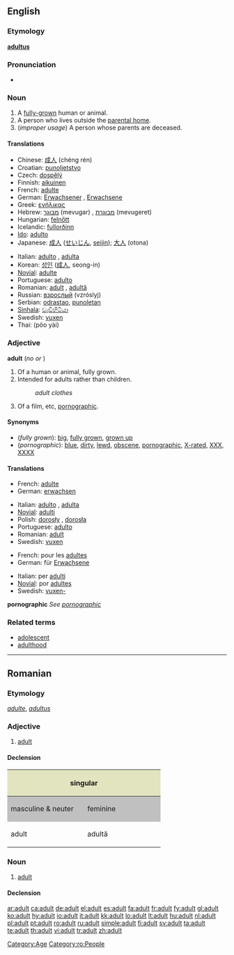 ==English==

===Etymology===
{{L.}} '''[[adultus]]'''

===Pronunciation===
* {{audio|en-us-adult.ogg|Audio (US)}}

===Noun===
{{en-noun}}

# A [[fully-grown]] human or animal.
# A person who lives outside the [[parental home]].
# (''improper usage'') A person whose parents are deceased.

====Translations====
{{top}}
* Chinese: [[成人]] (chéng rén)
* Croatian: [[punoljetstvo]]
* Czech: [[dospělý]] {{m}}
* Finnish: [[aikuinen]]
* French: [[adulte]] {{m|f}}
* German: [[Erwachsener]] {{m}}, [[Erwachsene]] {{f}}
* Greek: [[ενήλικας]]
* Hebrew: [[מבוגר]] (mevugar) {{m}}, [[מבוגרת]] (mevugeret) {{f}}
* Hungarian: [[felnőtt]]
* Icelandic: [[fullorðinn]] {{m}}
* [[Ido]]: [[adulto]]
* Japanese: [[成人]] ([[せいじん]], [[seijin]]); [[大人]] (otona)
{{mid}}
* Italian: [[adulto]] {{m}}, [[adulta]] {{f}}
* Korean: [[성인]] ([[成人]], seong-in)
* [[Novial]]: [[adulte]]
* Portuguese: [[adulto]]
* Romanian: [[adult#Romanian|adult]] {{m}}, [[adultă]] {{f}}
* Russian: [[взрослый]] (vzróslyj)
* Serbian: [[odrastao]], [[punoletan]]
* [[Sinhala]]: [[වැඩිහිටියා]]
* Swedish: [[vuxen]]
* Thai: {{THchar|[[ผู้ใหญ่]]}} (pôo yài)
{{bottom}}

===Adjective===
'''adult''' (''no'' {{compar}} ''or'' {{superl}})

# Of a human or animal, fully grown.
# Intended for adults rather than children.
#: ''adult clothes''
# Of a film, etc, [[pornographic]].

====Synonyms====
* (''fully grown''): [[big]], [[fully grown]], [[grown up]]
* (''pornographic''): [[blue]], [[dirty]], [[lewd]], [[obscene]], [[pornographic]], [[X-rated]], [[XXX]], [[XXXX]]

====Translations====

{{trans-top|fully grown}}
* French: [[adulte]] {{m|f}}
* German: [[erwachsen]]
{{trans-mid}}
* Italian: [[adulto]] {{m}}, [[adulta]] {{f}}
* [[Novial]]: [[adulti]]
* Polish: [[dorosły]] {{m}}, [[dorosła]] {{f}}
* Portuguese: [[adulto]]
* Romanian: [[adult#Romanian|adult]]
* Swedish: [[vuxen]]
{{trans-bottom}}

{{trans-top|intended for adults}}
* French: pour les [[adulte]]s
* German: für [[Erwachsene]]
{{trans-mid}}
* Italian: per [[adulto|adulti]]
* [[Novial]]: por [[adultes]]
* Swedish: [[vuxen-]]
{{trans-bottom}}

'''pornographic'''
''See [[pornographic]]''

===Related terms===
* [[adolescent]]
* [[adulthood]]

[[Category:Age]]

----

==Romanian==

===Etymology===
{{F.|ro}} ''[[adulte]]'', {{L.|ro}} ''[[adultus]]''

===Adjective===
{{ro-adj|4}}

# [[adult#Adjective|adult]]

====Declension====
<center>
{| style="background:#F0F0F0"

|-
! colspan="2" style="background:#e2e4c0" | singular
! colspan="2" style="background:#e2e4c0" | plural

|-
! style="width:10em;background:#C0C0C0" | masculine & neuter
! style="width:10em;background:#C0C0C0" | feminine
! style="width:10em;background:#C0C0C0" | masculine
! style="width:10em;background:#C0C0C0" | feminine & neuter

|-
| adult
| adultă
| adulţi
| adulte
|}
</center>

===Noun===
{{ro-noun|gend=m|pl=adulţi|f=adultă}}

# [[adult#Noun|adult]]

====Declension====
{{ro-noun-m|def=adultul|pl=adulţi}}

[[Category:ro:People]]

[[ar:adult]]
[[ca:adult]]
[[de:adult]]
[[el:adult]]
[[es:adult]]
[[fa:adult]]
[[fr:adult]]
[[fy:adult]]
[[gl:adult]]
[[ko:adult]]
[[hy:adult]]
[[io:adult]]
[[it:adult]]
[[kk:adult]]
[[lo:adult]]
[[lt:adult]]
[[hu:adult]]
[[nl:adult]]
[[pl:adult]]
[[pt:adult]]
[[ro:adult]]
[[ru:adult]]
[[simple:adult]]
[[fi:adult]]
[[sv:adult]]
[[ta:adult]]
[[te:adult]]
[[th:adult]]
[[vi:adult]]
[[tr:adult]]
[[zh:adult]]